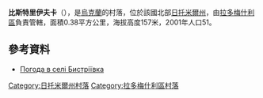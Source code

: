 {{coord|50|28|40|N|29|9|53|E|scale:30000|display=title}}

'''比斯特里伊夫卡'''（{{lang-uk|Бистріївка}}），是[[烏克蘭|烏克蘭]]的村落，位於該國北部[[日托米爾州|日托米爾州]]，由[[拉多梅什利區|拉多梅什利區]]負責管轄，面積0.38平方公里，海拔高度157米，2001年人口51。

==參考資料==
* [http://weather.in.ua/ua/zhitomirskaja/1153 Погода в селі Бистріївка] {{Wayback|url=http://weather.in.ua/ua/zhitomirskaja/1153 |date=20160305211815 }}

{{DEFAULTSORT:Бистріївка}}
[[Category:日托米爾州村落|Category:日托米爾州村落]]
[[Category:拉多梅什利區村落|Category:拉多梅什利區村落]]


{{Zhytomyr-geo-stub}}